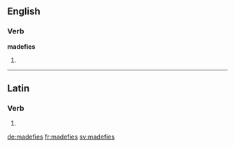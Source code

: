 ==English==

===Verb===
'''madefies'''

# {{third-person singular of|madefy}}

----

==Latin==

===Verb===
{{la-verb-form|madefīēs}}

# {{conjugation of|madefacio|madefaciō|2|s|fut|pass|ind|lang=la}}


[[de:madefies]]
[[fr:madefies]]
[[sv:madefies]]